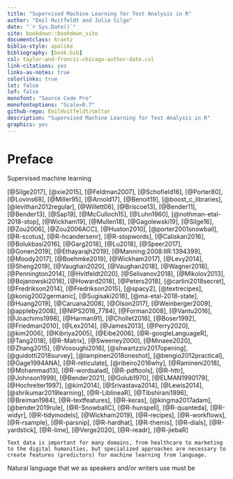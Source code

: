 ```yaml
--- 
title: "Supervised Machine Learning for Text Analysis in R"
author: "Emil Hvitfeldt and Julia Silge"
date: "`r Sys.Date()`"
site: bookdown::bookdown_site
documentclass: krantz
biblio-style: apalike
bibliography: [book.bib]
csl: taylor-and-francis-chicago-author-date.csl
link-citations: yes
links-as-notes: true
colorlinks: true
lot: false
lof: false
monofont: "Source Code Pro"
monofontoptions: "Scale=0.7"
github-repo: EmilHvitfeldt/smltar
description: "Supervised Machine Learning for Text Analysis in R"
graphics: yes
---
```


# Preface

Supervised machine learning

[@Silge2017], [@xie2015], [@Feldman2007], [@Schofield16], [@Porter80], [@Lovins68], [@Miller95], [@Arnold17], [@Benoit19], [@boost_c_libraries], [@levithan2012regular], [@Willett06], [@Briscoe13], [@Bender11], [@Bender13], [@Sap19], [@McCulloch15], [@Luhn1960], [@nothman-etal-2018-stop], [@Wickham19], [@Mullen18], [@Gagolewski19], [@Silge16], [@Zou2006], [@Zou2006ACC], [@Huston2010], [@porter2001snowball], [@R-scotus], [@R-hcandersenr], [@R-stopwords], [@Caliskan2016], [@Bolukbasi2016], [@Garg2018], [@Lu2018], [@Speer2017], [@Gonen2019], [@Ethayarajh2019], [@Manning:2008:IIR:1394399], [@Moody2017], [@Boehmke2019], [@Wickham2017], [@Levy2014], [@Sheng2019], [@Vaughan2020], [@Vaughan2018], [@Wagner2016], [@Pennington2014], [@Hvitfeldt2020], [@Selivanov2018], [@Mikolov2013], [@Bojanowski2016], [@Howard2018], [@Peters2018], [@carlini2018secret], [@Fredrikson2014], [@Fredrikson2015], [@spacy2], [@textrecipes], [@konig2002germanic], [@Sugisaki2018], [@ma-etal-2018-state], [@Huang2019], [@Caruana2008], [@Olson2017], [@Weinberger2009], [@appleby2008], [@NIPS2018_7784], [@Forman2008], [@Vantu2016], [@Joachims1998], [@Harman91], [@Chollet2018], [@Boser1992], [@Friedman2010], [@Lex2014], [@James2013], [@Perry2020], [@kim2006], [@Kibriya2005], [@Eibe2006], [@R-googleLanguageR], [@Tang2018], [@R-Matrix], [@Sweeney2000], [@Minaee2020], [@Zhang2015], [@Vosoughi2016], [@shwartzziv2017opening], [@guidotti2018survey], [@lampinen2018oneshot], [@bengio2012practical], [@Gage1994ANA], [@R-reticulate], [@ribeiro2016why], [@Ramineni2018], [@Mohammad13], [@R-wordsalad], [@R-pdftools], [@R-httr], [@Johnson1999], [@Bender2021], [@Golub1970], [@ELMAN1990179], [@Hochreiter1997], [@kim2014], [@Srivastava2014], [@Lewis2014], [@shrikumar2019learning], [@R-LiblineaR], [@Tibshirani1996], [@Breiman1984], [@R-textfeatures], [@R-keras], [@kingma2017adam], [@bender2019rule], [@R-SnowballC], [@R-hunspell], [@R-quanteda], [@R-widyr], [@R-tidymodels], [@Wickham2019], [@R-recipes], [@R-workflows], [@R-rsample], [@R-parsnip], [@R-hardhat], [@R-themis], [@R-dials], [@R-yardstick], [@R-lime], [@Verge2020], [@R-readr], [@R-jiebaR]

```block
Text data is important for many domains, from healthcare to marketing to the digital humanities, but specialized approaches are necessary to create features (predictors) for machine learning from language.
```

Natural language that we as speakers and/or writers use must be 
